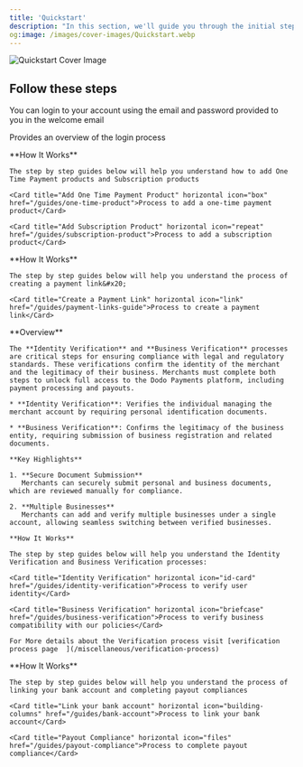 ```yaml
---
title: 'Quickstart'
description: "In this section, we'll guide you through the initial steps to get started with our web application Before you dive into the specifics, make sure you meet the system requirements and have everything in place."
og:image: /images/cover-images/Quickstart.webp
---
```

<Frame>
    <img src="/images/cover-images/Quickstart.webp" alt="Quickstart Cover Image"/>
</Frame>

## Follow these steps

<AccordionGroup>
  <Accordion title="Step 1 : Login to your account">
    You can login to your account using the email and password provided to you in the welcome email

  <Card title="Login" horizontal icon="right-to-bracket" href="/guides/login">Provides an overview of the login process</Card>
  </Accordion>

  <Accordion title="Step 2: Add Your First Product">
    **How It Works**

    The step by step guides below will help you understand how to add One Time Payment products and Subscription products

    <Card title="Add One Time Payment Product" horizontal icon="box" href="/guides/one-time-product">Process to add a one-time payment product</Card>

    <Card title="Add Subscription Product" horizontal icon="repeat" href="/guides/subscription-product">Process to add a subscription product</Card>

  </Accordion>


  <Accordion title="Step 3: Create a payment link">
    **How It Works**

    The step by step guides below will help you understand the process of creating a payment link&#x20;

    <Card title="Create a Payment Link" horizontal icon="link" href="/guides/payment-links-guide">Process to create a payment link</Card>
  </Accordion>

  <Accordion title="Step 4 : Identity Verification and Business Verification">
    **Overview**

    The **Identity Verification** and **Business Verification** processes are critical steps for ensuring compliance with legal and regulatory standards. These verifications confirm the identity of the merchant and the legitimacy of their business. Merchants must complete both steps to unlock full access to the Dodo Payments platform, including payment processing and payouts.

    * **Identity Verification**: Verifies the individual managing the merchant account by requiring personal identification documents.

    * **Business Verification**: Confirms the legitimacy of the business entity, requiring submission of business registration and related documents.

    **Key Highlights**

    1. **Secure Document Submission**
       Merchants can securely submit personal and business documents, which are reviewed manually for compliance.

    2. **Multiple Businesses**
       Merchants can add and verify multiple businesses under a single account, allowing seamless switching between verified businesses.

    **How It Works**

    The step by step guides below will help you understand the Identity Verification and Business Verification processes:

    <Card title="Identity Verification" horizontal icon="id-card" href="/guides/identity-verification">Process to verify user identity</Card>

    <Card title="Business Verification" horizontal icon="briefcase" href="/guides/business-verification">Process to verify business compatibility with our policies</Card>

    For More details about the Verification process visit [verification process page  ](/miscellaneous/verification-process)
  </Accordion>

  <Accordion title="Step 5: Payout Setup">
    **How It Works**

    The step by step guides below will help you understand the process of linking your bank account and completing payout compliances

    <Card title="Link your bank account" horizontal icon="building-columns" href="/guides/bank-account">Process to link your bank account</Card>

    <Card title="Payout Compliance" horizontal icon="files" href="/guides/payout-compliance">Process to complete payout compliance</Card>
  </Accordion>
</AccordionGroup>